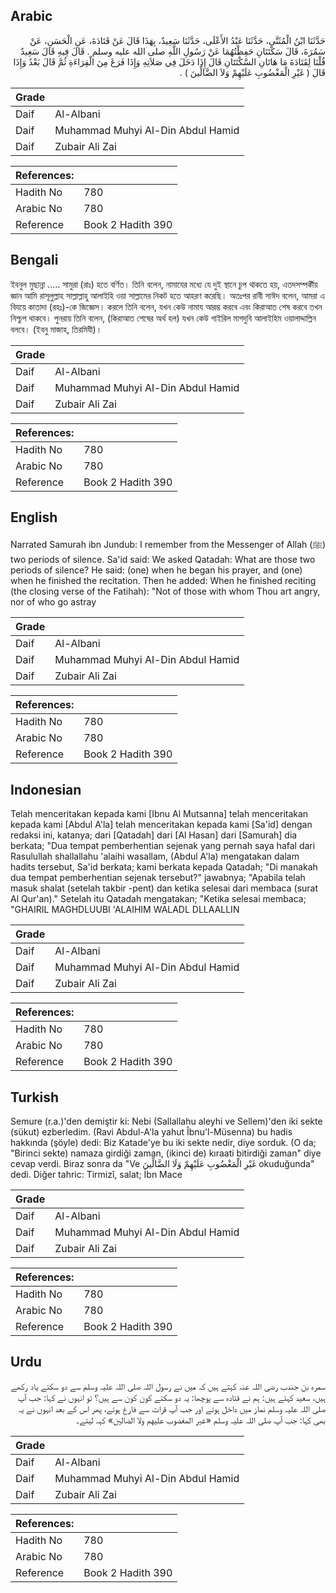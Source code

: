 ## Arabic


<div dir="rtl" lang="ar" style={{fontSize:'larger',backgroundColor:'#f8f9fa',padding:20}}>
حَدَّثَنَا ابْنُ الْمُثَنَّى، حَدَّثَنَا عَبْدُ الأَعْلَى، حَدَّثَنَا سَعِيدٌ، بِهَذَا قَالَ عَنْ قَتَادَةَ، عَنِ الْحَسَنِ، عَنْ سَمُرَةَ، قَالَ سَكْتَتَانِ حَفِظْتُهُمَا عَنْ رَسُولِ اللَّهِ صلى الله عليه وسلم ‏.‏ قَالَ فِيهِ قَالَ سَعِيدٌ قُلْنَا لِقَتَادَةَ مَا هَاتَانِ السَّكْتَتَانِ قَالَ إِذَا دَخَلَ فِي صَلاَتِهِ وَإِذَا فَرَغَ مِنَ الْقِرَاءَةِ ثُمَّ قَالَ بَعْدُ وَإِذَا قَالَ ‏(‏ غَيْرِ الْمَغْضُوبِ عَلَيْهِمْ وَلاَ الضَّالِّينَ ‏)‏ ‏.‏
</div>
<div style={{backgroundColor:'#f8f9fa',padding:20, marginBottom: 10}}><table> <thead> <tr> <th>Grade</th> <th></th> </tr> </thead> <tbody> <tr><td>Daif</td><td>Al-Albani</td></tr><tr><td>Daif</td><td>Muhammad Muhyi Al-Din Abdul Hamid</td></tr><tr><td>Daif</td><td>Zubair Ali Zai</td></tr></tbody></table><table> <thead> <tr> <th>References:</th> <th></th> </tr> </thead> <tbody><tr><td>Hadith No</td><td>780</td></tr><tr><td>Arabic No</td><td>780</td></tr><tr><td>Reference</td><td>Book 2 Hadith 390</td></tr></tbody></table></div>

## Bengali


<div dir="ltr" lang="bn" style={{fontSize:'larger',backgroundColor:'#f8f9fa',padding:20}}>
ইবনুল মুছান্না ..... সামুরা (রাঃ) হতে বর্ণিত। তিনি বলেন, নামাযের মধ্যে যে দুই স্থানে চুপ থাকতে হয়, এতদসম্পর্কীয় জ্ঞান আমি রাসূলুল্লাহ সাল্লাল্লাহু আলাইহি ওয়া সাল্লামের নিকট হতে আহরণ করেছি। অতঃপর রাবী সাঈদ বলেন, আমরা এ বিযয়ে কাতাদা (রহঃ)-কে জিজ্ঞেস। করলে তিনি বলেন, যখন কেউ নামায আরম্ভ করবে এবং কিরাআত শেষ করবে তখন নিশ্চুপ থাকবে। পুনরায় তিনি বলেন, (কিরাআত শেষের অর্থ হল) যখন কেউ গাইরিল মাগদুবি আলাইহিম ওয়ালাদ্দাল্লিন বলবে। (ইবনু মাজাহ, তিরমিযী)।
</div>
<div style={{backgroundColor:'#f8f9fa',padding:20, marginBottom: 10}}><table> <thead> <tr> <th>Grade</th> <th></th> </tr> </thead> <tbody> <tr><td>Daif</td><td>Al-Albani</td></tr><tr><td>Daif</td><td>Muhammad Muhyi Al-Din Abdul Hamid</td></tr><tr><td>Daif</td><td>Zubair Ali Zai</td></tr></tbody></table><table> <thead> <tr> <th>References:</th> <th></th> </tr> </thead> <tbody><tr><td>Hadith No</td><td>780</td></tr><tr><td>Arabic No</td><td>780</td></tr><tr><td>Reference</td><td>Book 2 Hadith 390</td></tr></tbody></table></div>

## English


<div dir="ltr" lang="en" style={{fontSize:'larger',backgroundColor:'#f8f9fa',padding:20}}>
Narrated Samurah ibn Jundub: I remember from the Messenger of Allah (ﷺ) two periods of silence. Sa'id said: We asked Qatadah: What are those two periods of silence? He said: (one) when he began his prayer, and (one) when he finished the recitation. Then he added: When he finished reciting (the closing verse of the Fatihah): "Not of those with whom Thou art angry, nor of who go astray
</div>
<div style={{backgroundColor:'#f8f9fa',padding:20, marginBottom: 10}}><table> <thead> <tr> <th>Grade</th> <th></th> </tr> </thead> <tbody> <tr><td>Daif</td><td>Al-Albani</td></tr><tr><td>Daif</td><td>Muhammad Muhyi Al-Din Abdul Hamid</td></tr><tr><td>Daif</td><td>Zubair Ali Zai</td></tr></tbody></table><table> <thead> <tr> <th>References:</th> <th></th> </tr> </thead> <tbody><tr><td>Hadith No</td><td>780</td></tr><tr><td>Arabic No</td><td>780</td></tr><tr><td>Reference</td><td>Book 2 Hadith 390</td></tr></tbody></table></div>

## Indonesian


<div dir="ltr" lang="id" style={{fontSize:'larger',backgroundColor:'#f8f9fa',padding:20}}>
Telah menceritakan kepada kami [Ibnu Al Mutsanna] telah menceritakan kepada kami [Abdul A'la] telah menceritakan kepada kami [Sa'id] dengan redaksi ini, katanya; dari [Qatadah] dari [Al Hasan] dari [Samurah] dia berkata; "Dua tempat pemberhentian sejenak yang pernah saya hafal dari Rasulullah shallallahu 'alaihi wasallam, (Abdul A'la) mengatakan dalam hadits tersebut, Sa'id berkata; kami berkata kepada Qatadah; "Di manakah dua tempat pemberhentian sejenak tersebut?" jawabnya; "Apabila telah masuk shalat (setelah takbir -pent) dan ketika selesai dari membaca (surat Al Qur'an)." Setelah itu Qatadah mengatakan; "Ketika selesai membaca; "GHAIRIL MAGHDLUUBI 'ALAIHIM WALADL DLLAALLIN
</div>
<div style={{backgroundColor:'#f8f9fa',padding:20, marginBottom: 10}}><table> <thead> <tr> <th>Grade</th> <th></th> </tr> </thead> <tbody> <tr><td>Daif</td><td>Al-Albani</td></tr><tr><td>Daif</td><td>Muhammad Muhyi Al-Din Abdul Hamid</td></tr><tr><td>Daif</td><td>Zubair Ali Zai</td></tr></tbody></table><table> <thead> <tr> <th>References:</th> <th></th> </tr> </thead> <tbody><tr><td>Hadith No</td><td>780</td></tr><tr><td>Arabic No</td><td>780</td></tr><tr><td>Reference</td><td>Book 2 Hadith 390</td></tr></tbody></table></div>

## Turkish


<div dir="ltr" lang="tr" style={{fontSize:'larger',backgroundColor:'#f8f9fa',padding:20}}>
Semure (r.a.)'den demiştir ki: Nebi (Sallallahu aleyhi ve Sellem)'den iki sekte (sükut) ezberledim. (Ravi Abdul-A'la yahut Îbnu'l-Müsenna) bu hadis hakkında (şöyle) dedi: Biz Katade'ye bu iki sekte nedir, diye sorduk. (O da; "Birinci sekte) namaza girdiği zaman, (ikinci de) kıraati bitirdiği zaman" diye cevap verdi. Biraz sonra da "Ve غَيْرِ الْمَغْضُوبِ عَلَيْهِمْ وَلَا الضَّالِّينَ okuduğunda" dedi. Diğer tahric: Tirmizî, salat; İbn Mace
</div>
<div style={{backgroundColor:'#f8f9fa',padding:20, marginBottom: 10}}><table> <thead> <tr> <th>Grade</th> <th></th> </tr> </thead> <tbody> <tr><td>Daif</td><td>Al-Albani</td></tr><tr><td>Daif</td><td>Muhammad Muhyi Al-Din Abdul Hamid</td></tr><tr><td>Daif</td><td>Zubair Ali Zai</td></tr></tbody></table><table> <thead> <tr> <th>References:</th> <th></th> </tr> </thead> <tbody><tr><td>Hadith No</td><td>780</td></tr><tr><td>Arabic No</td><td>780</td></tr><tr><td>Reference</td><td>Book 2 Hadith 390</td></tr></tbody></table></div>

## Urdu


<div dir="rtl" lang="ur" style={{fontSize:'larger',backgroundColor:'#f8f9fa',padding:20}}>
سمرہ بن جندب رضی اللہ عنہ کہتے ہیں کہ میں نے رسول اللہ صلی اللہ علیہ وسلم سے دو سکتے یاد رکھے ہیں، سعید کہتے ہیں: ہم نے قتادہ سے پوچھا: یہ دو سکتے کون کون سے ہیں؟ تو انہوں نے کہا: جب آپ صلی اللہ علیہ وسلم نماز میں داخل ہوتے اور جب آپ قرات سے فارغ ہوتے، پھر اس کے بعد انہوں نے یہ بھی کہا: جب آپ صلی اللہ علیہ وسلم «غير المغضوب عليهم ولا الضالين» کہہ لیتے۔
</div>
<div style={{backgroundColor:'#f8f9fa',padding:20, marginBottom: 10}}><table> <thead> <tr> <th>Grade</th> <th></th> </tr> </thead> <tbody> <tr><td>Daif</td><td>Al-Albani</td></tr><tr><td>Daif</td><td>Muhammad Muhyi Al-Din Abdul Hamid</td></tr><tr><td>Daif</td><td>Zubair Ali Zai</td></tr></tbody></table><table> <thead> <tr> <th>References:</th> <th></th> </tr> </thead> <tbody><tr><td>Hadith No</td><td>780</td></tr><tr><td>Arabic No</td><td>780</td></tr><tr><td>Reference</td><td>Book 2 Hadith 390</td></tr></tbody></table></div>